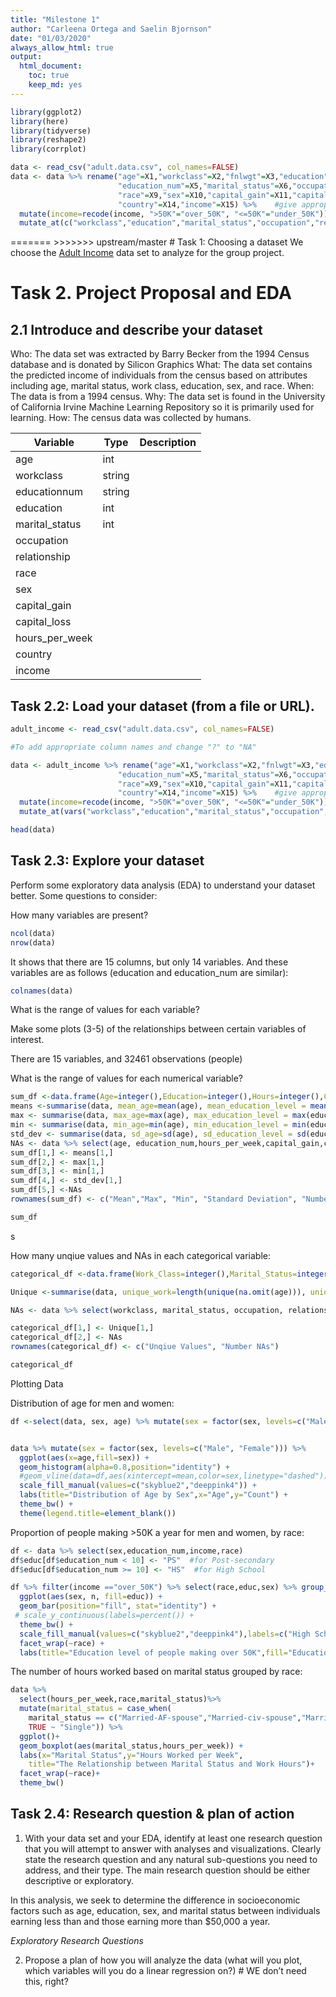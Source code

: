 ```yaml
---
title: "Milestone 1"
author: "Carleena Ortega and Saelin Bjornson"
date: "01/03/2020"
always_allow_html: true
output: 
  html_document:
    toc: true
    keep_md: yes
---
```


```r
library(ggplot2)
library(here)
library(tidyverse)
library(reshape2)
library(corrplot)
```

```r
data <- read_csv("adult.data.csv", col_names=FALSE)
data <- data %>% rename("age"=X1,"workclass"=X2,"fnlwgt"=X3,"education"=X4,
                        "education_num"=X5,"marital_status"=X6,"occupation"=X7,"relationship"=X8,
                        "race"=X9,"sex"=X10,"capital_gain"=X11,"capital_loss"=X12,"hours_per_week"=X13,
                        "country"=X14,"income"=X15) %>%    #give appropriate column names
  mutate(income=recode(income, ">50K"="over_50K", "<=50K"="under_50K")) %>%
  mutate_at(c("workclass","education","marital_status","occupation","relationship","race","sex","country"), funs(recode(., "?" = "NA")))   #replace "?" with NAs in categorical variables
```
=======
>>>>>>> upstream/master
# Task 1: Choosing a dataset
We choose the [Adult Income](https://archive.ics.uci.edu/ml/datasets/adult) data set to analyze for the group project.

# Task 2. Project Proposal and EDA
## 2.1 Introduce and describe your dataset

Who: The data set was extracted by Barry Becker from the 1994 Census database and is donated by Silicon Graphics 
What: The data set contains the predicted income of individuals from the census based on attributes including age, marital status, work class, education, sex, and race.
When: The data is from a 1994 census.
Why: The data set is found in the University of California Irvine Machine Learning Repository so it is primarily used for learning.
How: The census data was collected by humans.

|Variable|Type|Description|
|--------|-------|------|
|age|int||
|workclass|string||
|educationnum|string||
|education|int||
|marital_status|int||
|occupation|||
|relationship|||
|race|||
|sex|||
|capital_gain|||
|capital_loss|||
|hours_per_week|||
|country|||
|income|||


## Task 2.2: Load your dataset (from a file or URL).
```r
adult_income <- read_csv("adult.data.csv", col_names=FALSE)
```

```r
#To add appropriate column names and change "?" to "NA"

data <- adult_income %>% rename("age"=X1,"workclass"=X2,"fnlwgt"=X3,"education"=X4,
                        "education_num"=X5,"marital_status"=X6,"occupation"=X7,"relationship"=X8,
                        "race"=X9,"sex"=X10,"capital_gain"=X11,"capital_loss"=X12,"hours_per_week"=X13,
                        "country"=X14,"income"=X15) %>%    #give appropriate column names
  mutate(income=recode(income, ">50K"="over_50K", "<=50K"="under_50K")) %>%
  mutate_at(vars("workclass","education","marital_status","occupation","relationship","race","sex","country"), na_if, "?")   #replace "?" with NAs in categorical variables
```

```r
head(data)
```

## Task 2.3: Explore your dataset
Perform some exploratory data analysis (EDA) to understand your dataset better. Some questions to consider:

How many variables are present?
```r
ncol(data)
nrow(data)
```

It shows that there are 15 columns, but only 14 variables. And these variables are as follows (education and education_num are similar):
```r
colnames(data)
```

What is the range of values for each variable?


Make some plots (3-5) of the relationships between certain variables of interest.

There are 15 variables, and 32461 observations (people)

What is the range of values for each numerical variable?
```r
sum_df <-data.frame(Age=integer(),Education=integer(),Hours=integer(),Capital_Gain=integer(),Capital_Loss=integer())
means <-summarise(data, mean_age=mean(age), mean_education_level = mean(education_num), mean_hoursPerWeek = mean(hours_per_week)) %>% round(2)
max <- summarise(data, max_age=max(age), max_education_level = max(education_num), max_hoursPerWeek = max(hours_per_week))  %>% round(2)
min <- summarise(data, min_age=min(age), min_education_level = min(education_num), min_hoursPerWeek = min(hours_per_week))  %>% round(2)
std_dev <- summarise(data, sd_age=sd(age), sd_education_level = sd(education_num), sd_hoursPerWeek = sd(hours_per_week))  %>% round(2)
NAs <- data %>% select(age, education_num,hours_per_week,capital_gain,capital_loss) %>% sapply(function(x) sum(length(which(is.na(x)))))
sum_df[1,] <- means[1,]
sum_df[2,] <- max[1,]
sum_df[3,] <- min[1,]
sum_df[4,] <- std_dev[1,]
sum_df[5,] <-NAs
rownames(sum_df) <- c("Mean","Max", "Min", "Standard Deviation", "Number NAs")

sum_df
```
s


How many unqiue values and NAs in each categorical variable:
```r
categorical_df <-data.frame(Work_Class=integer(),Marital_Status=integer(),Occupation=integer(),Relationship=integer(),Race=integer(),Country=integer())

Unique <-summarise(data, unique_work=length(unique(na.omit(age))), unique_MS=length(unique(na.omit(marital_status))), unique_occupation=length(unique(na.omit(occupation))), unique_relationships=length(unique(na.omit(relationship))), unique_race=length(unique(na.omit(race))), unique_country=length(unique(na.omit(country)))) %>% as.data.frame()

NAs <- data %>% select(workclass, marital_status, occupation, relationship, race, country) %>% sapply(function(x) sum(length(which(is.na(x)))))

categorical_df[1,] <- Unique[1,]
categorical_df[2,] <- NAs
rownames(categorical_df) <- c("Unqiue Values", "Number NAs")

categorical_df
```


Plotting Data

Distribution of age for men and women:
```r
df <-select(data, sex, age) %>% mutate(sex = factor(sex, levels=c("Male", "Female"))) %>% group_by(sex)  %>% summarize(mean=mean(age))


data %>% mutate(sex = factor(sex, levels=c("Male", "Female"))) %>%
  ggplot(aes(x=age,fill=sex)) + 
  geom_histogram(alpha=0.8,position="identity") +
  #geom_vline(data=df,aes(xintercept=mean,color=sex,linetype="dashed"))+
  scale_fill_manual(values=c("skyblue2","deeppink4")) + 
  labs(title="Distribution of Age by Sex",x="Age",y="Count") +
  theme_bw() +
  theme(legend.title=element_blank())
```


Proportion of people making >50K a year for men and women, by race:
```r
df <- data %>% select(sex,education_num,income,race)
df$educ[df$education_num < 10] <- "PS"  #for Post-secondary
df$educ[df$education_num >= 10] <- "HS"  #for High School

df %>% filter(income =="over_50K") %>% select(race,educ,sex) %>% group_by(race,educ,sex) %>% tally() %>%
  ggplot(aes(sex, n, fill=educ)) +
  geom_bar(position="fill", stat="identity") +
 # scale_y_continuous(labels=percent()) +
  theme_bw() +
  scale_fill_manual(values=c("skyblue2","deeppink4"),labels=c("High School","Post-Secondary")) + 
  facet_wrap(~race) +
  labs(title="Education level of people making over 50K",fill="Education",y="Percent",x="Sex")
```

The number of hours worked based on marital status grouped by race:
```r
data %>% 
  select(hours_per_week,race,marital_status)%>%
  mutate(marital_status = case_when( 
    marital_status == c("Married-AF-spouse","Married-civ-spouse","Married-spouse-absent") ~ "Married",
    TRUE ~ "Single")) %>%
  ggplot()+
  geom_boxplot(aes(marital_status,hours_per_week)) +
  labs(x="Marital Status",y="Hours Worked per Week",
    title="The Relationship between Marital Status and Work Hours")+
  facet_wrap(~race)+
  theme_bw()
```


## Task 2.4: Research question & plan of action
1. With your data set and your EDA, identify at least one research question that you will attempt to answer with analyses and visualizations. Clearly state the research question and any natural sub-questions you need to address, and their type. The main research question should be either descriptive or exploratory.

In this analysis, we seek to determine the difference in socioeconomic factors such as age, education, sex, and marital status between individuals earning less than and those earning more than $50,000 a year.

*Exploratory Research Questions* 

2. Propose a plan of how you will analyze the data (what will you plot, which variables will you do a linear regression on?) # WE don't need this, right?